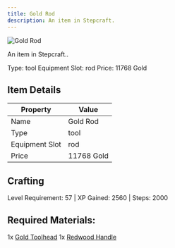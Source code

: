 ```yaml
---
title: Gold Rod
description: An item in Stepcraft.
---
```


<div className="flex items-start gap-6 mb-8">
  <div className="flex-shrink-0">
    <img src="/assets/resources/smithing/gold_rod.png" alt="Gold Rod" className="w-24 h-24 border rounded-lg" />
  </div>
  <div className="flex-1">
    <div className="space-y-2">
      <p className="text-lg text-muted-foreground">An item in Stepcraft..</p>
      <div className="flex flex-wrap gap-4 text-sm">
        <span className="px-2 py-1 bg-green-100 dark:bg-green-900 rounded-md">
          Type: tool
        </span>
        <span className="px-2 py-1 bg-purple-100 dark:bg-purple-900 rounded-md">
          Equipment Slot: rod
        </span>
        <span className="px-2 py-1 bg-yellow-100 dark:bg-yellow-900 rounded-md">
          Price: 11768 Gold
        </span>
      </div>
    </div>
  </div>
</div>

## Item Details
| Property | Value |
|----------|-------|
| Name | Gold Rod |
| Type | tool |
| Equipment Slot | rod |
| Price | 11768 Gold |

## Crafting
Level Requirement: 57 | XP Gained: 2560 | Steps: 2000

## Required Materials:
1x [Gold Toolhead](/docs/resources/individual/gold_toolhead)
1x [Redwood Handle](/docs/resources/individual/redwood_handle)

